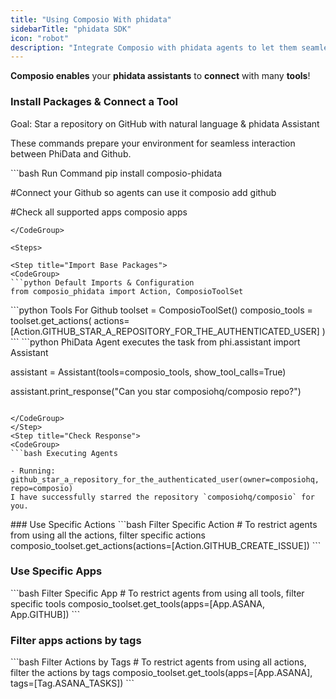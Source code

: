 ```yaml
---
title: "Using Composio With phidata"
sidebarTitle: "phidata SDK"
icon: "robot"
description: "Integrate Composio with phidata agents to let them seamlessly interact with external apps"
---
```


**Composio enables** your **phidata assistants** to **connect** with many **tools**!

### Install Packages & Connect a Tool

<Tip>
  Goal: Star a repository on GitHub with natural language & phidata Assistant
</Tip>

These commands prepare your environment for seamless interaction between PhiData and Github.

<CodeGroup>
  ```bash Run Command 
pip install composio-phidata

#Connect your Github so agents can use it
composio add github

#Check all supported apps
composio apps
  ```
</CodeGroup>

<Steps>

<Step title="Import Base Packages">
<CodeGroup>
  ```python Default Imports & Configuration
from composio_phidata import Action, ComposioToolSet
  ```
</CodeGroup>
</Step>
<Step title="Fetch all Github PhiData Tools via Composio">
<CodeGroup>
  ```python Tools For Github
toolset = ComposioToolSet()
composio_tools = toolset.get_actions(
    actions=[Action.GITHUB_STAR_A_REPOSITORY_FOR_THE_AUTHENTICATED_USER]
)
  ```
</CodeGroup>
</Step>
<Step title="Setup the Assistant and Execute the Task">
<CodeGroup>
  ```python PhiData Agent executes the task
from phi.assistant import Assistant

assistant = Assistant(tools=composio_tools, show_tool_calls=True)

assistant.print_response("Can you star composiohq/composio repo?")
  ```

</CodeGroup>
</Step>
<Step title="Check Response">
<CodeGroup>
  ```bash Executing Agents

- Running: github_star_a_repository_for_the_authenticated_user(owner=composiohq, repo=composio)
  I have successfully starred the repository `composiohq/composio` for you. 
  ```

</CodeGroup>

</Step>
</Steps>
### Use Specific Actions
<CodeGroup>
  ```bash Filter Specific Action
# To restrict agents from using all the actions, filter specific actions 
composio_toolset.get_actions(actions=[Action.GITHUB_CREATE_ISSUE])
  ```
</CodeGroup>

### Use Specific Apps

<CodeGroup>
  ```bash Filter Specific App 
# To restrict agents from using all tools, filter specific tools 
composio_toolset.get_tools(apps=[App.ASANA, App.GITHUB])
  ```
</CodeGroup>

### Filter apps actions by tags

<CodeGroup>
  ```bash Filter Actions by Tags 
# To restrict agents from using all actions, filter the actions by tags 
composio_toolset.get_tools(apps=[App.ASANA], tags=[Tag.ASANA_TASKS]) 
  ```
</CodeGroup>
